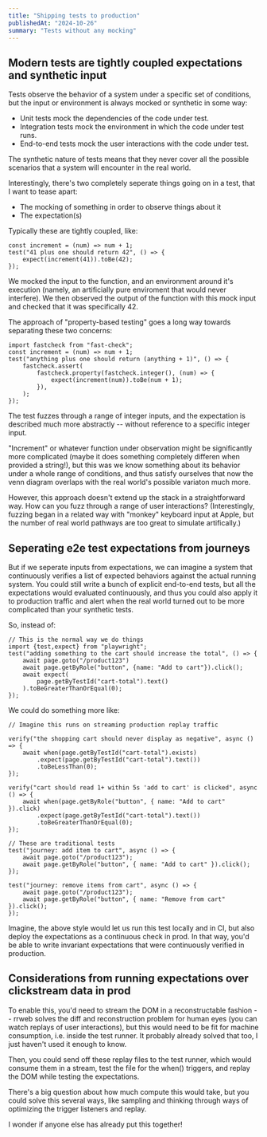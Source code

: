 ```yaml
---
title: "Shipping tests to production"
publishedAt: "2024-10-26"
summary: "Tests without any mocking"
---
```


## Modern tests are tightly coupled expectations and synthetic input

Tests observe the behavior of a system under a specific set of conditions, but
the input or environment is always mocked or synthetic in some way:

-   Unit tests mock the dependencies of the code under test.
-   Integration tests mock the environment in which the code under test runs.
-   End-to-end tests mock the user interactions with the code under test.

The synthetic nature of tests means that they never cover all the possible
scenarios that a system will encounter in the real world.

Interestingly, there's two completely seperate things going on in a test, that
I want to tease apart:

-   The mocking of something in order to observe things about it
-   The expectation(s)

Typically these are tightly coupled, like:

```
const increment = (num) => num + 1;
test("41 plus one should return 42", () => {
    expect(increment(41)).toBe(42);
});
```

We mocked the input to the function, and an environment around it's execution
(namely, an artificially pure enviroment that would never interfere). We then
observed the output of the function with this mock input and checked that it
was specifically 42.

The approach of "property-based testing" goes a long way towards separating
these two concerns:

```
import fastcheck from "fast-check";
const increment = (num) => num + 1;
test("anything plus one should return (anything + 1)", () => {
    fastcheck.assert(
        fastcheck.property(fastcheck.integer(), (num) => {
            expect(increment(num)).toBe(num + 1);
        }),
    );
});
```

The test fuzzes through a range of integer inputs, and the expectation is
described much more abstractly -- without reference to a specific integer
input.

"Increment" or whatever function under observation might be significantly more
complicated (maybe it does something completely differen when provided a
string!), but this was we know something about its behavior under a whole range
of conditions, and thus satisfy ourselves that now the venn diagram overlaps
with the real world's possible variaton much more.

However, this approach doesn't extend up the stack in a straightforward way.
How can you fuzz through a range of user interactions? (Interestingly, fuzzing
began in a related way with "monkey" keyboard input at Apple, but the number of
real world pathways are too great to simulate artifically.)

## Seperating e2e test expectations from journeys

But if we seperate inputs from expectations, we can imagine a system that
continuously verifies a list of expected behaviors against the actual running
system. You could still write a bunch of explicit end-to-end tests, but all the
expectations would evaluated continuously, and thus you could also apply it to
production traffic and alert when the real world turned out to be more
complicated than your synthetic tests.

So, instead of:

```
// This is the normal way we do things
import {test,expect} from "playwright";
test("adding something to the cart should increase the total", () => {
    await page.goto("/product123")
    await page.getByRole("button", {name: "Add to cart"}).click();
    await expect(
        page.getByTestId("cart-total").text()
    ).toBeGreaterThanOrEqual(0);
});
```

We could do something more like:

```
// Imagine this runs on streaming production replay traffic

verify("the shopping cart should never display as negative", async () => {
    await when(page.getByTestId("cart-total").exists)
        .expect(page.getByTestId("cart-total").text())
        .toBeLessThan(0);
});

verify("cart should read 1+ within 5s 'add to cart' is clicked", async () => {
    await when(page.getByRole("button", { name: "Add to cart" }).click)
        .expect(page.getByTestId("cart-total").text())
        .toBeGreaterThanOrEqual(0);
});

// These are traditional tests
test("journey: add item to cart", async () => {
    await page.goto("/product123");
    await page.getByRole("button", { name: "Add to cart" }).click();
});

test("journey: remove items from cart", async () => {
    await page.goto("/product123");
    await page.getByRole("button", { name: "Remove from cart" }).click();
});
```

Imagine, the above style would let us run this test locally and in CI, but also
deploy the expectations as a continuous check in prod. In that way, you'd be
able to write invariant expectations that were continuously verified in
production.

## Considerations from running expectations over clickstream data in prod

To enable this, you'd need to stream the DOM in a reconstructable fashion --
rrweb solves the diff and reconstruction problem for human eyes (you can watch
replays of user interactions), but this would need to be fit for machine
consumption, i.e. inside the test runner. It probably already solved that too,
I just haven't used it enough to know.

Then, you could send off these replay files to the test runner, which would
consume them in a stream, test the file for the when() triggers, and replay the
DOM while testing the expectations.

There's a big question about how much compute this would take, but you could
solve this several ways, like sampling and thinking through ways of optimizing
the trigger listeners and replay.

I wonder if anyone else has already put this together!

